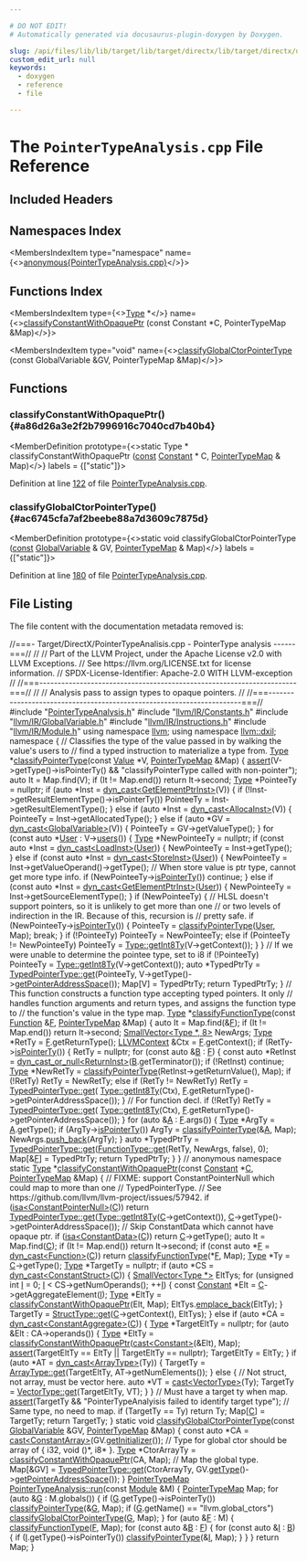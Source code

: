 ```yaml
---

# DO NOT EDIT!
# Automatically generated via docusaurus-plugin-doxygen by Doxygen.

slug: /api/files/lib/lib/target/lib/target/directx/lib/target/directx/directxirpasses/pointertypeanalysis-cpp
custom_edit_url: null
keywords:
  - doxygen
  - reference
  - file

---
```





# The `PointerTypeAnalysis.cpp` File Reference

<DoxygenPage pluginConfig={pluginConfig}>



## Included Headers

<IncludesList>
<IncludesListItem
  filePath="PointerTypeAnalysis.h"
  permalink="/docs/api/files/lib/lib/target/lib/target/directx/lib/target/directx/directxirpasses/pointertypeanalysis-h"
  isLocal="true" />
<IncludesListItem
  filePath="llvm/IR/Constants.h"
  permalink="/docs/api/files/include/include/llvm/include/llvm/ir/constants-h"
  isLocal="true" />
<IncludesListItem
  filePath="llvm/IR/GlobalVariable.h"
  permalink="/docs/api/files/include/include/llvm/include/llvm/ir/globalvariable-h"
  isLocal="true" />
<IncludesListItem
  filePath="llvm/IR/Instructions.h"
  permalink="/docs/api/files/include/include/llvm/include/llvm/ir/instructions-h"
  isLocal="true" />
<IncludesListItem
  filePath="llvm/IR/Module.h"
  permalink="/docs/api/files/include/include/llvm/include/llvm/ir/module-h"
  isLocal="true" />
</IncludesList>

## Namespaces Index

<MembersIndex>

<MembersIndexItem
  type="namespace"
  name={<><a href="/docs/api/namespaces/anonymous-pointertypeanalysis-cpp-">anonymous&#123;PointerTypeAnalysis.cpp&#125;</a></>}>
</MembersIndexItem>

</MembersIndex>

## Functions Index

<MembersIndex>

<MembersIndexItem
  type={<><a href="/docs/api/classes/llvm/type">Type</a> &#42;</>}
  name={<><a href="#a86d26a3e2f2b7996916c7040cd7b40b4">classifyConstantWithOpaquePtr</a> (const Constant &#42;C, PointerTypeMap &amp;Map)</>}>
</MembersIndexItem>

<MembersIndexItem
  type="void"
  name={<><a href="#ac6745cfa7af2beebe88a7d3609c7875d">classifyGlobalCtorPointerType</a> (const GlobalVariable &amp;GV, PointerTypeMap &amp;Map)</>}>
</MembersIndexItem>

</MembersIndex>


<SectionDefinition>

## Functions

### classifyConstantWithOpaquePtr() {#a86d26a3e2f2b7996916c7040cd7b40b4}

<MemberDefinition
  prototype={<>static Type &#42; classifyConstantWithOpaquePtr (<a href="/docs/api/files/lib/lib/target/lib/target/aarch64/aarch64promoteconstant-cpp/#a90f8350fecae261c25be85d38b451bff">const</a> <a href="/docs/api/classes/llvm/constant">Constant</a> &#42; C, <a href="/docs/api/namespaces/llvm/dxil/#a57d4be532c191d9bb111cecdd1a63709">PointerTypeMap</a> &amp; Map)</>}
  labels = {["static"]}>

Definition at line <a href="#l00122">122</a> of file <a href="/docs/api/files/lib/lib/target/lib/target/directx/lib/target/directx/directxirpasses/pointertypeanalysis-cpp">PointerTypeAnalysis.cpp</a>.
</MemberDefinition>

### classifyGlobalCtorPointerType() {#ac6745cfa7af2beebe88a7d3609c7875d}

<MemberDefinition
  prototype={<>static void classifyGlobalCtorPointerType (<a href="/docs/api/files/lib/lib/target/lib/target/aarch64/aarch64promoteconstant-cpp/#a90f8350fecae261c25be85d38b451bff">const</a> <a href="/docs/api/classes/llvm/globalvariable">GlobalVariable</a> &amp; GV, <a href="/docs/api/namespaces/llvm/dxil/#a57d4be532c191d9bb111cecdd1a63709">PointerTypeMap</a> &amp; Map)</>}
  labels = {["static"]}>

Definition at line <a href="#l00180">180</a> of file <a href="/docs/api/files/lib/lib/target/lib/target/directx/lib/target/directx/directxirpasses/pointertypeanalysis-cpp">PointerTypeAnalysis.cpp</a>.
</MemberDefinition>

</SectionDefinition>

## File Listing

The file content with the documentation metadata removed is:

<ProgramListing>

<Link id="l00001" /><CodeLine lineNumber="1"><Highlight kind="comment">//===- Target/DirectX/PointerTypeAnalisis.cpp - PointerType analysis ------===//</Highlight><Highlight kind="normal"></Highlight></CodeLine>
<Link id="l00002" /><CodeLine lineNumber="2"><Highlight kind="normal"></Highlight><Highlight kind="comment">//</Highlight><Highlight kind="normal"></Highlight></CodeLine>
<Link id="l00003" /><CodeLine lineNumber="3"><Highlight kind="normal"></Highlight><Highlight kind="comment">// Part of the LLVM Project, under the Apache License v2.0 with LLVM Exceptions.</Highlight><Highlight kind="normal"></Highlight></CodeLine>
<Link id="l00004" /><CodeLine lineNumber="4"><Highlight kind="normal"></Highlight><Highlight kind="comment">// See https://llvm.org/LICENSE.txt for license information.</Highlight><Highlight kind="normal"></Highlight></CodeLine>
<Link id="l00005" /><CodeLine lineNumber="5"><Highlight kind="normal"></Highlight><Highlight kind="comment">// SPDX-License-Identifier: Apache-2.0 WITH LLVM-exception</Highlight><Highlight kind="normal"></Highlight></CodeLine>
<Link id="l00006" /><CodeLine lineNumber="6"><Highlight kind="normal"></Highlight><Highlight kind="comment">//</Highlight><Highlight kind="normal"></Highlight></CodeLine>
<Link id="l00007" /><CodeLine lineNumber="7"><Highlight kind="normal"></Highlight><Highlight kind="comment">//===----------------------------------------------------------------------===//</Highlight><Highlight kind="normal"></Highlight></CodeLine>
<Link id="l00008" /><CodeLine lineNumber="8"><Highlight kind="normal"></Highlight><Highlight kind="comment">//</Highlight><Highlight kind="normal"></Highlight></CodeLine>
<Link id="l00009" /><CodeLine lineNumber="9"><Highlight kind="normal"></Highlight><Highlight kind="comment">// Analysis pass to assign types to opaque pointers.</Highlight><Highlight kind="normal"></Highlight></CodeLine>
<Link id="l00010" /><CodeLine lineNumber="10"><Highlight kind="normal"></Highlight><Highlight kind="comment">//</Highlight><Highlight kind="normal"></Highlight></CodeLine>
<Link id="l00011" /><CodeLine lineNumber="11"><Highlight kind="normal"></Highlight><Highlight kind="comment">//===----------------------------------------------------------------------===//</Highlight><Highlight kind="normal"></Highlight></CodeLine>
<Link id="l00012" /><CodeLine lineNumber="12"><Highlight kind="normal"></Highlight></CodeLine>
<Link id="l00013" /><CodeLine lineNumber="13"><Highlight kind="normal"></Highlight><Highlight kind="preprocessor">#include &quot;<a href="/docs/api/files/lib/lib/target/lib/target/directx/lib/target/directx/directxirpasses/pointertypeanalysis-h">PointerTypeAnalysis.h</a>&quot;</Highlight><Highlight kind="normal"></Highlight></CodeLine>
<Link id="l00014" /><CodeLine lineNumber="14"><Highlight kind="normal"></Highlight><Highlight kind="preprocessor">#include &quot;<a href="/docs/api/files/include/include/llvm/include/llvm/ir/constants-h">llvm/IR/Constants.h</a>&quot;</Highlight><Highlight kind="normal"></Highlight></CodeLine>
<Link id="l00015" /><CodeLine lineNumber="15"><Highlight kind="normal"></Highlight><Highlight kind="preprocessor">#include &quot;<a href="/docs/api/files/include/include/llvm/include/llvm/ir/globalvariable-h">llvm/IR/GlobalVariable.h</a>&quot;</Highlight><Highlight kind="normal"></Highlight></CodeLine>
<Link id="l00016" /><CodeLine lineNumber="16"><Highlight kind="normal"></Highlight><Highlight kind="preprocessor">#include &quot;<a href="/docs/api/files/include/include/llvm/include/llvm/ir/instructions-h">llvm/IR/Instructions.h</a>&quot;</Highlight><Highlight kind="normal"></Highlight></CodeLine>
<Link id="l00017" /><CodeLine lineNumber="17"><Highlight kind="normal"></Highlight><Highlight kind="preprocessor">#include &quot;<a href="/docs/api/files/include/include/llvm/include/llvm/ir/module-h">llvm/IR/Module.h</a>&quot;</Highlight><Highlight kind="normal"></Highlight></CodeLine>
<Link id="l00018" /><CodeLine lineNumber="18"><Highlight kind="normal"></Highlight></CodeLine>
<Link id="l00019" /><CodeLine lineNumber="19"><Highlight kind="normal"></Highlight><Highlight kind="keyword">using namespace </Highlight><Highlight kind="normal"><a href="/docs/api/namespaces/llvm">llvm</a>;</Highlight></CodeLine>
<Link id="l00020" /><CodeLine lineNumber="20"><Highlight kind="normal"></Highlight><Highlight kind="keyword">using namespace </Highlight><Highlight kind="normal"><a href="/docs/api/namespaces/llvm/dxil">llvm::dxil</a>;</Highlight></CodeLine>
<Link id="l00021" /><CodeLine lineNumber="21"><Highlight kind="normal"></Highlight></CodeLine>
<Link id="l00022" /><CodeLine lineNumber="22" lineLink="/docs/api/namespaces/anonymous-pointertypeanalysis-cpp-"><Highlight kind="normal"></Highlight><Highlight kind="keyword">namespace </Highlight><Highlight kind="normal">&#123;</Highlight></CodeLine>
<Link id="l00023" /><CodeLine lineNumber="23"><Highlight kind="normal"></Highlight></CodeLine>
<Link id="l00024" /><CodeLine lineNumber="24"><Highlight kind="normal"></Highlight><Highlight kind="comment">// Classifies the type of the value passed in by walking the value&#39;s users to</Highlight><Highlight kind="normal"></Highlight></CodeLine>
<Link id="l00025" /><CodeLine lineNumber="25"><Highlight kind="normal"></Highlight><Highlight kind="comment">// find a typed instruction to materialize a type from.</Highlight><Highlight kind="normal"></Highlight></CodeLine>
<Link id="l00026" /><CodeLine lineNumber="26" lineLink="/docs/api/namespaces/anonymous-pointertypeanalysis-cpp-/#aba29b35909e39c48517e7475412c776a"><Highlight kind="normal"><a href="/docs/api/classes/llvm/type">Type</a> &#42;<a href="/docs/api/namespaces/anonymous-pointertypeanalysis-cpp-/#aba29b35909e39c48517e7475412c776a">classifyPointerType</a>(</Highlight><Highlight kind="keyword">const</Highlight><Highlight kind="normal"> <a href="/docs/api/classes/llvm/value">Value</a> &#42;V, <a href="/docs/api/namespaces/llvm/dxil/#a57d4be532c191d9bb111cecdd1a63709">PointerTypeMap</a> &amp;Map) &#123;</Highlight></CodeLine>
<Link id="l00027" /><CodeLine lineNumber="27"><Highlight kind="normal">  <a href="/docs/api/files/lib/lib/target/lib/target/amdgpu/silowercontrolflow-cpp/#a4868c5d81c5ccc98c47aeab6244346a0">assert</a>(V-&gt;getType()-&gt;isPointerTy() &amp;&amp;</Highlight></CodeLine>
<Link id="l00028" /><CodeLine lineNumber="28"><Highlight kind="normal">         </Highlight><Highlight kind="stringliteral">&quot;classifyPointerType called with non-pointer&quot;</Highlight><Highlight kind="normal">);</Highlight></CodeLine>
<Link id="l00029" /><CodeLine lineNumber="29"><Highlight kind="normal">  </Highlight><Highlight kind="keyword">auto</Highlight><Highlight kind="normal"> It = Map.find(V);</Highlight></CodeLine>
<Link id="l00030" /><CodeLine lineNumber="30"><Highlight kind="normal">  </Highlight><Highlight kind="keywordflow">if</Highlight><Highlight kind="normal"> (It != Map.end())</Highlight></CodeLine>
<Link id="l00031" /><CodeLine lineNumber="31"><Highlight kind="normal">    </Highlight><Highlight kind="keywordflow">return</Highlight><Highlight kind="normal"> It-&gt;second;</Highlight></CodeLine>
<Link id="l00032" /><CodeLine lineNumber="32"><Highlight kind="normal"></Highlight></CodeLine>
<Link id="l00033" /><CodeLine lineNumber="33"><Highlight kind="normal">  <a href="/docs/api/classes/llvm/type">Type</a> &#42;PointeeTy = </Highlight><Highlight kind="keyword">nullptr</Highlight><Highlight kind="normal">;</Highlight></CodeLine>
<Link id="l00034" /><CodeLine lineNumber="34"><Highlight kind="normal">  </Highlight><Highlight kind="keywordflow">if</Highlight><Highlight kind="normal"> (</Highlight><Highlight kind="keyword">auto</Highlight><Highlight kind="normal"> &#42;Inst = <a href="/docs/api/namespaces/llvm/#a22eeee01734061ac1b31ccd994c49eef">dyn&#95;cast&lt;GetElementPtrInst&gt;</a>(V)) &#123;</Highlight></CodeLine>
<Link id="l00035" /><CodeLine lineNumber="35"><Highlight kind="normal">    </Highlight><Highlight kind="keywordflow">if</Highlight><Highlight kind="normal"> (!Inst-&gt;getResultElementType()-&gt;isPointerTy())</Highlight></CodeLine>
<Link id="l00036" /><CodeLine lineNumber="36"><Highlight kind="normal">      PointeeTy = Inst-&gt;getResultElementType();</Highlight></CodeLine>
<Link id="l00037" /><CodeLine lineNumber="37"><Highlight kind="normal">  &#125; </Highlight><Highlight kind="keywordflow">else</Highlight><Highlight kind="normal"> </Highlight><Highlight kind="keywordflow">if</Highlight><Highlight kind="normal"> (</Highlight><Highlight kind="keyword">auto</Highlight><Highlight kind="normal"> &#42;Inst = <a href="/docs/api/namespaces/llvm/#a22eeee01734061ac1b31ccd994c49eef">dyn&#95;cast&lt;AllocaInst&gt;</a>(V)) &#123;</Highlight></CodeLine>
<Link id="l00038" /><CodeLine lineNumber="38"><Highlight kind="normal">    PointeeTy = Inst-&gt;getAllocatedType();</Highlight></CodeLine>
<Link id="l00039" /><CodeLine lineNumber="39"><Highlight kind="normal">  &#125; </Highlight><Highlight kind="keywordflow">else</Highlight><Highlight kind="normal"> </Highlight><Highlight kind="keywordflow">if</Highlight><Highlight kind="normal"> (</Highlight><Highlight kind="keyword">auto</Highlight><Highlight kind="normal"> &#42;GV = <a href="/docs/api/namespaces/llvm/#a22eeee01734061ac1b31ccd994c49eef">dyn&#95;cast&lt;GlobalVariable&gt;</a>(V)) &#123;</Highlight></CodeLine>
<Link id="l00040" /><CodeLine lineNumber="40"><Highlight kind="normal">    PointeeTy = GV-&gt;getValueType();</Highlight></CodeLine>
<Link id="l00041" /><CodeLine lineNumber="41"><Highlight kind="normal">  &#125;</Highlight></CodeLine>
<Link id="l00042" /><CodeLine lineNumber="42"><Highlight kind="normal"></Highlight></CodeLine>
<Link id="l00043" /><CodeLine lineNumber="43"><Highlight kind="normal">  </Highlight><Highlight kind="keywordflow">for</Highlight><Highlight kind="normal"> (</Highlight><Highlight kind="keyword">const</Highlight><Highlight kind="normal"> </Highlight><Highlight kind="keyword">auto</Highlight><Highlight kind="normal"> &#42;<a href="/docs/api/classes/llvm/user">User</a> : V-&gt;<a href="/docs/api/classes/llvm/value/#a411cf3e3932f209ce3374cb31adc1da6">users</a>()) &#123;</Highlight></CodeLine>
<Link id="l00044" /><CodeLine lineNumber="44"><Highlight kind="normal">    <a href="/docs/api/classes/llvm/type">Type</a> &#42;NewPointeeTy = </Highlight><Highlight kind="keyword">nullptr</Highlight><Highlight kind="normal">;</Highlight></CodeLine>
<Link id="l00045" /><CodeLine lineNumber="45"><Highlight kind="normal">    </Highlight><Highlight kind="keywordflow">if</Highlight><Highlight kind="normal"> (</Highlight><Highlight kind="keyword">const</Highlight><Highlight kind="normal"> </Highlight><Highlight kind="keyword">auto</Highlight><Highlight kind="normal"> &#42;Inst = <a href="/docs/api/namespaces/llvm/#a22eeee01734061ac1b31ccd994c49eef">dyn&#95;cast&lt;LoadInst&gt;</a>(<a href="/docs/api/classes/llvm/user">User</a>)) &#123;</Highlight></CodeLine>
<Link id="l00046" /><CodeLine lineNumber="46"><Highlight kind="normal">      NewPointeeTy = Inst-&gt;getType();</Highlight></CodeLine>
<Link id="l00047" /><CodeLine lineNumber="47"><Highlight kind="normal">    &#125; </Highlight><Highlight kind="keywordflow">else</Highlight><Highlight kind="normal"> </Highlight><Highlight kind="keywordflow">if</Highlight><Highlight kind="normal"> (</Highlight><Highlight kind="keyword">const</Highlight><Highlight kind="normal"> </Highlight><Highlight kind="keyword">auto</Highlight><Highlight kind="normal"> &#42;Inst = <a href="/docs/api/namespaces/llvm/#a22eeee01734061ac1b31ccd994c49eef">dyn&#95;cast&lt;StoreInst&gt;</a>(<a href="/docs/api/classes/llvm/user">User</a>)) &#123;</Highlight></CodeLine>
<Link id="l00048" /><CodeLine lineNumber="48"><Highlight kind="normal">      NewPointeeTy = Inst-&gt;getValueOperand()-&gt;getType();</Highlight></CodeLine>
<Link id="l00049" /><CodeLine lineNumber="49"><Highlight kind="normal">      </Highlight><Highlight kind="comment">// When store value is ptr type, cannot get more type info.</Highlight><Highlight kind="normal"></Highlight></CodeLine>
<Link id="l00050" /><CodeLine lineNumber="50"><Highlight kind="normal">      </Highlight><Highlight kind="keywordflow">if</Highlight><Highlight kind="normal"> (NewPointeeTy-&gt;<a href="/docs/api/classes/llvm/type/#a3b996fbf8458aafffc86cb98a68d0a47">isPointerTy</a>())</Highlight></CodeLine>
<Link id="l00051" /><CodeLine lineNumber="51"><Highlight kind="normal">        </Highlight><Highlight kind="keywordflow">continue</Highlight><Highlight kind="normal">;</Highlight></CodeLine>
<Link id="l00052" /><CodeLine lineNumber="52"><Highlight kind="normal">    &#125; </Highlight><Highlight kind="keywordflow">else</Highlight><Highlight kind="normal"> </Highlight><Highlight kind="keywordflow">if</Highlight><Highlight kind="normal"> (</Highlight><Highlight kind="keyword">const</Highlight><Highlight kind="normal"> </Highlight><Highlight kind="keyword">auto</Highlight><Highlight kind="normal"> &#42;Inst = <a href="/docs/api/namespaces/llvm/#a22eeee01734061ac1b31ccd994c49eef">dyn&#95;cast&lt;GetElementPtrInst&gt;</a>(<a href="/docs/api/classes/llvm/user">User</a>)) &#123;</Highlight></CodeLine>
<Link id="l00053" /><CodeLine lineNumber="53"><Highlight kind="normal">      NewPointeeTy = Inst-&gt;getSourceElementType();</Highlight></CodeLine>
<Link id="l00054" /><CodeLine lineNumber="54"><Highlight kind="normal">    &#125;</Highlight></CodeLine>
<Link id="l00055" /><CodeLine lineNumber="55"><Highlight kind="normal">    </Highlight><Highlight kind="keywordflow">if</Highlight><Highlight kind="normal"> (NewPointeeTy) &#123;</Highlight></CodeLine>
<Link id="l00056" /><CodeLine lineNumber="56"><Highlight kind="normal">      </Highlight><Highlight kind="comment">// HLSL doesn&#39;t support pointers, so it is unlikely to get more than one</Highlight><Highlight kind="normal"></Highlight></CodeLine>
<Link id="l00057" /><CodeLine lineNumber="57"><Highlight kind="normal">      </Highlight><Highlight kind="comment">// or two levels of indirection in the IR. Because of this, recursion is</Highlight><Highlight kind="normal"></Highlight></CodeLine>
<Link id="l00058" /><CodeLine lineNumber="58"><Highlight kind="normal">      </Highlight><Highlight kind="comment">// pretty safe.</Highlight><Highlight kind="normal"></Highlight></CodeLine>
<Link id="l00059" /><CodeLine lineNumber="59"><Highlight kind="normal">      </Highlight><Highlight kind="keywordflow">if</Highlight><Highlight kind="normal"> (NewPointeeTy-&gt;<a href="/docs/api/classes/llvm/type/#a3b996fbf8458aafffc86cb98a68d0a47">isPointerTy</a>()) &#123;</Highlight></CodeLine>
<Link id="l00060" /><CodeLine lineNumber="60"><Highlight kind="normal">        PointeeTy = <a href="/docs/api/namespaces/anonymous-pointertypeanalysis-cpp-/#aba29b35909e39c48517e7475412c776a">classifyPointerType</a>(<a href="/docs/api/classes/llvm/user">User</a>, Map);</Highlight></CodeLine>
<Link id="l00061" /><CodeLine lineNumber="61"><Highlight kind="normal">        </Highlight><Highlight kind="keywordflow">break</Highlight><Highlight kind="normal">;</Highlight></CodeLine>
<Link id="l00062" /><CodeLine lineNumber="62"><Highlight kind="normal">      &#125;</Highlight></CodeLine>
<Link id="l00063" /><CodeLine lineNumber="63"><Highlight kind="normal">      </Highlight><Highlight kind="keywordflow">if</Highlight><Highlight kind="normal"> (!PointeeTy)</Highlight></CodeLine>
<Link id="l00064" /><CodeLine lineNumber="64"><Highlight kind="normal">        PointeeTy = NewPointeeTy;</Highlight></CodeLine>
<Link id="l00065" /><CodeLine lineNumber="65"><Highlight kind="normal">      </Highlight><Highlight kind="keywordflow">else</Highlight><Highlight kind="normal"> </Highlight><Highlight kind="keywordflow">if</Highlight><Highlight kind="normal"> (PointeeTy != NewPointeeTy)</Highlight></CodeLine>
<Link id="l00066" /><CodeLine lineNumber="66"><Highlight kind="normal">        PointeeTy = <a href="/docs/api/classes/llvm/type/#a7ba5de75f50bb4a4ba920698edf39b28">Type::getInt8Ty</a>(V-&gt;getContext());</Highlight></CodeLine>
<Link id="l00067" /><CodeLine lineNumber="67"><Highlight kind="normal">    &#125;</Highlight></CodeLine>
<Link id="l00068" /><CodeLine lineNumber="68"><Highlight kind="normal">  &#125;</Highlight></CodeLine>
<Link id="l00069" /><CodeLine lineNumber="69"><Highlight kind="normal">  </Highlight><Highlight kind="comment">// If we were unable to determine the pointee type, set to i8</Highlight><Highlight kind="normal"></Highlight></CodeLine>
<Link id="l00070" /><CodeLine lineNumber="70"><Highlight kind="normal">  </Highlight><Highlight kind="keywordflow">if</Highlight><Highlight kind="normal"> (!PointeeTy)</Highlight></CodeLine>
<Link id="l00071" /><CodeLine lineNumber="71"><Highlight kind="normal">    PointeeTy = <a href="/docs/api/classes/llvm/type/#a7ba5de75f50bb4a4ba920698edf39b28">Type::getInt8Ty</a>(V-&gt;getContext());</Highlight></CodeLine>
<Link id="l00072" /><CodeLine lineNumber="72"><Highlight kind="normal">  </Highlight><Highlight kind="keyword">auto</Highlight><Highlight kind="normal"> &#42;TypedPtrTy =</Highlight></CodeLine>
<Link id="l00073" /><CodeLine lineNumber="73"><Highlight kind="normal">      <a href="/docs/api/classes/llvm/typedpointertype/#ad0b317acb44e242226165a34d550702d">TypedPointerType::get</a>(PointeeTy, V-&gt;getType()-&gt;<a href="/docs/api/classes/llvm/type/#a5ab2d0b0f0b8ceec3b907184e7567197">getPointerAddressSpace</a>());</Highlight></CodeLine>
<Link id="l00074" /><CodeLine lineNumber="74"><Highlight kind="normal"></Highlight></CodeLine>
<Link id="l00075" /><CodeLine lineNumber="75"><Highlight kind="normal">  Map&#91;V&#93; = TypedPtrTy;</Highlight></CodeLine>
<Link id="l00076" /><CodeLine lineNumber="76"><Highlight kind="normal">  </Highlight><Highlight kind="keywordflow">return</Highlight><Highlight kind="normal"> TypedPtrTy;</Highlight></CodeLine>
<Link id="l00077" /><CodeLine lineNumber="77"><Highlight kind="normal">&#125;</Highlight></CodeLine>
<Link id="l00078" /><CodeLine lineNumber="78"><Highlight kind="normal"></Highlight></CodeLine>
<Link id="l00079" /><CodeLine lineNumber="79"><Highlight kind="normal"></Highlight><Highlight kind="comment">// This function constructs a function type accepting typed pointers. It only</Highlight><Highlight kind="normal"></Highlight></CodeLine>
<Link id="l00080" /><CodeLine lineNumber="80"><Highlight kind="normal"></Highlight><Highlight kind="comment">// handles function arguments and return types, and assigns the function type to</Highlight><Highlight kind="normal"></Highlight></CodeLine>
<Link id="l00081" /><CodeLine lineNumber="81"><Highlight kind="normal"></Highlight><Highlight kind="comment">// the function&#39;s value in the type map.</Highlight><Highlight kind="normal"></Highlight></CodeLine>
<Link id="l00082" /><CodeLine lineNumber="82" lineLink="/docs/api/namespaces/anonymous-pointertypeanalysis-cpp-/#ac10c52fc6c6c8328779f3175fce68067"><Highlight kind="normal"><a href="/docs/api/classes/llvm/type">Type</a> &#42;<a href="/docs/api/namespaces/anonymous-pointertypeanalysis-cpp-/#ac10c52fc6c6c8328779f3175fce68067">classifyFunctionType</a>(</Highlight><Highlight kind="keyword">const</Highlight><Highlight kind="normal"> <a href="/docs/api/classes/llvm/function">Function</a> &amp;<a href="/docs/api/files/lib/lib/support/md5-cpp/#a96d73bbd7af15cb1fc38c3f4a3bd82e9">F</a>, <a href="/docs/api/namespaces/llvm/dxil/#a57d4be532c191d9bb111cecdd1a63709">PointerTypeMap</a> &amp;Map) &#123;</Highlight></CodeLine>
<Link id="l00083" /><CodeLine lineNumber="83"><Highlight kind="normal">  </Highlight><Highlight kind="keyword">auto</Highlight><Highlight kind="normal"> It = Map.find(&amp;<a href="/docs/api/files/lib/lib/support/md5-cpp/#a96d73bbd7af15cb1fc38c3f4a3bd82e9">F</a>);</Highlight></CodeLine>
<Link id="l00084" /><CodeLine lineNumber="84"><Highlight kind="normal">  </Highlight><Highlight kind="keywordflow">if</Highlight><Highlight kind="normal"> (It != Map.end())</Highlight></CodeLine>
<Link id="l00085" /><CodeLine lineNumber="85"><Highlight kind="normal">    </Highlight><Highlight kind="keywordflow">return</Highlight><Highlight kind="normal"> It-&gt;second;</Highlight></CodeLine>
<Link id="l00086" /><CodeLine lineNumber="86"><Highlight kind="normal"></Highlight></CodeLine>
<Link id="l00087" /><CodeLine lineNumber="87"><Highlight kind="normal">  <a href="/docs/api/classes/llvm/smallvector">SmallVector&lt;Type &#42;, 8&gt;</a> NewArgs;</Highlight></CodeLine>
<Link id="l00088" /><CodeLine lineNumber="88"><Highlight kind="normal">  <a href="/docs/api/classes/llvm/type">Type</a> &#42;RetTy = <a href="/docs/api/files/lib/lib/support/md5-cpp/#a96d73bbd7af15cb1fc38c3f4a3bd82e9">F</a>.getReturnType();</Highlight></CodeLine>
<Link id="l00089" /><CodeLine lineNumber="89"><Highlight kind="normal">  <a href="/docs/api/classes/llvm/llvmcontext">LLVMContext</a> &amp;Ctx = <a href="/docs/api/files/lib/lib/support/md5-cpp/#a96d73bbd7af15cb1fc38c3f4a3bd82e9">F</a>.getContext();</Highlight></CodeLine>
<Link id="l00090" /><CodeLine lineNumber="90"><Highlight kind="normal">  </Highlight><Highlight kind="keywordflow">if</Highlight><Highlight kind="normal"> (RetTy-&gt;<a href="/docs/api/classes/llvm/type/#a3b996fbf8458aafffc86cb98a68d0a47">isPointerTy</a>()) &#123;</Highlight></CodeLine>
<Link id="l00091" /><CodeLine lineNumber="91"><Highlight kind="normal">    RetTy = </Highlight><Highlight kind="keyword">nullptr</Highlight><Highlight kind="normal">;</Highlight></CodeLine>
<Link id="l00092" /><CodeLine lineNumber="92"><Highlight kind="normal">    </Highlight><Highlight kind="keywordflow">for</Highlight><Highlight kind="normal"> (</Highlight><Highlight kind="keyword">const</Highlight><Highlight kind="normal"> </Highlight><Highlight kind="keyword">auto</Highlight><Highlight kind="normal"> &amp;<a href="/docs/api/files/lib/lib/ir/builtingcs-cpp/#ae76959fe811ba090de4cba69ac00f1da">B</a> : <a href="/docs/api/files/lib/lib/support/md5-cpp/#a96d73bbd7af15cb1fc38c3f4a3bd82e9">F</a>) &#123;</Highlight></CodeLine>
<Link id="l00093" /><CodeLine lineNumber="93"><Highlight kind="normal">      </Highlight><Highlight kind="keyword">const</Highlight><Highlight kind="normal"> </Highlight><Highlight kind="keyword">auto</Highlight><Highlight kind="normal"> &#42;RetInst = <a href="/docs/api/namespaces/llvm/#a5f6182886dc2f96c204299e92c1565d5">dyn&#95;cast&#95;or&#95;null&lt;ReturnInst&gt;</a>(<a href="/docs/api/files/lib/lib/ir/builtingcs-cpp/#ae76959fe811ba090de4cba69ac00f1da">B</a>.getTerminator());</Highlight></CodeLine>
<Link id="l00094" /><CodeLine lineNumber="94"><Highlight kind="normal">      </Highlight><Highlight kind="keywordflow">if</Highlight><Highlight kind="normal"> (!RetInst)</Highlight></CodeLine>
<Link id="l00095" /><CodeLine lineNumber="95"><Highlight kind="normal">        </Highlight><Highlight kind="keywordflow">continue</Highlight><Highlight kind="normal">;</Highlight></CodeLine>
<Link id="l00096" /><CodeLine lineNumber="96"><Highlight kind="normal"></Highlight></CodeLine>
<Link id="l00097" /><CodeLine lineNumber="97"><Highlight kind="normal">      <a href="/docs/api/classes/llvm/type">Type</a> &#42;NewRetTy = <a href="/docs/api/namespaces/anonymous-pointertypeanalysis-cpp-/#aba29b35909e39c48517e7475412c776a">classifyPointerType</a>(RetInst-&gt;getReturnValue(), Map);</Highlight></CodeLine>
<Link id="l00098" /><CodeLine lineNumber="98"><Highlight kind="normal">      </Highlight><Highlight kind="keywordflow">if</Highlight><Highlight kind="normal"> (!RetTy)</Highlight></CodeLine>
<Link id="l00099" /><CodeLine lineNumber="99"><Highlight kind="normal">        RetTy = NewRetTy;</Highlight></CodeLine>
<Link id="l00100" /><CodeLine lineNumber="100"><Highlight kind="normal">      </Highlight><Highlight kind="keywordflow">else</Highlight><Highlight kind="normal"> </Highlight><Highlight kind="keywordflow">if</Highlight><Highlight kind="normal"> (RetTy != NewRetTy)</Highlight></CodeLine>
<Link id="l00101" /><CodeLine lineNumber="101"><Highlight kind="normal">        RetTy = <a href="/docs/api/classes/llvm/typedpointertype/#ad0b317acb44e242226165a34d550702d">TypedPointerType::get</a>(</Highlight></CodeLine>
<Link id="l00102" /><CodeLine lineNumber="102"><Highlight kind="normal">            <a href="/docs/api/classes/llvm/type/#a7ba5de75f50bb4a4ba920698edf39b28">Type::getInt8Ty</a>(Ctx), <a href="/docs/api/files/lib/lib/support/md5-cpp/#a96d73bbd7af15cb1fc38c3f4a3bd82e9">F</a>.getReturnType()-&gt;getPointerAddressSpace());</Highlight></CodeLine>
<Link id="l00103" /><CodeLine lineNumber="103"><Highlight kind="normal">    &#125;</Highlight></CodeLine>
<Link id="l00104" /><CodeLine lineNumber="104"><Highlight kind="normal">    </Highlight><Highlight kind="comment">// For function decl.</Highlight><Highlight kind="normal"></Highlight></CodeLine>
<Link id="l00105" /><CodeLine lineNumber="105"><Highlight kind="normal">    </Highlight><Highlight kind="keywordflow">if</Highlight><Highlight kind="normal"> (!RetTy)</Highlight></CodeLine>
<Link id="l00106" /><CodeLine lineNumber="106"><Highlight kind="normal">      RetTy = <a href="/docs/api/classes/llvm/typedpointertype/#ad0b317acb44e242226165a34d550702d">TypedPointerType::get</a>(</Highlight></CodeLine>
<Link id="l00107" /><CodeLine lineNumber="107"><Highlight kind="normal">          <a href="/docs/api/classes/llvm/type/#a7ba5de75f50bb4a4ba920698edf39b28">Type::getInt8Ty</a>(Ctx), <a href="/docs/api/files/lib/lib/support/md5-cpp/#a96d73bbd7af15cb1fc38c3f4a3bd82e9">F</a>.getReturnType()-&gt;getPointerAddressSpace());</Highlight></CodeLine>
<Link id="l00108" /><CodeLine lineNumber="108"><Highlight kind="normal">  &#125;</Highlight></CodeLine>
<Link id="l00109" /><CodeLine lineNumber="109"><Highlight kind="normal">  </Highlight><Highlight kind="keywordflow">for</Highlight><Highlight kind="normal"> (</Highlight><Highlight kind="keyword">auto</Highlight><Highlight kind="normal"> &amp;<a href="/docs/api/files/lib/lib/ir/builtingcs-cpp/#a2e38c85003a042421cde1647632d0b72">A</a> : <a href="/docs/api/files/lib/lib/support/md5-cpp/#a96d73bbd7af15cb1fc38c3f4a3bd82e9">F</a>.args()) &#123;</Highlight></CodeLine>
<Link id="l00110" /><CodeLine lineNumber="110"><Highlight kind="normal">    <a href="/docs/api/classes/llvm/type">Type</a> &#42;ArgTy = <a href="/docs/api/files/lib/lib/ir/builtingcs-cpp/#a2e38c85003a042421cde1647632d0b72">A</a>.getType();</Highlight></CodeLine>
<Link id="l00111" /><CodeLine lineNumber="111"><Highlight kind="normal">    </Highlight><Highlight kind="keywordflow">if</Highlight><Highlight kind="normal"> (ArgTy-&gt;<a href="/docs/api/classes/llvm/type/#a3b996fbf8458aafffc86cb98a68d0a47">isPointerTy</a>())</Highlight></CodeLine>
<Link id="l00112" /><CodeLine lineNumber="112"><Highlight kind="normal">      ArgTy = <a href="/docs/api/namespaces/anonymous-pointertypeanalysis-cpp-/#aba29b35909e39c48517e7475412c776a">classifyPointerType</a>(&amp;<a href="/docs/api/files/lib/lib/ir/builtingcs-cpp/#a2e38c85003a042421cde1647632d0b72">A</a>, Map);</Highlight></CodeLine>
<Link id="l00113" /><CodeLine lineNumber="113"><Highlight kind="normal">    NewArgs.<a href="/docs/api/classes/llvm/smallvectortemplatebase/#af42bfbc067df27c19ee2fc859df58799">push&#95;back</a>(ArgTy);</Highlight></CodeLine>
<Link id="l00114" /><CodeLine lineNumber="114"><Highlight kind="normal">  &#125;</Highlight></CodeLine>
<Link id="l00115" /><CodeLine lineNumber="115"><Highlight kind="normal">  </Highlight><Highlight kind="keyword">auto</Highlight><Highlight kind="normal"> &#42;TypedPtrTy =</Highlight></CodeLine>
<Link id="l00116" /><CodeLine lineNumber="116"><Highlight kind="normal">      <a href="/docs/api/classes/llvm/typedpointertype/#ad0b317acb44e242226165a34d550702d">TypedPointerType::get</a>(<a href="/docs/api/classes/llvm/functiontype/#af8be7844c269f201ebcee1e15048c378">FunctionType::get</a>(RetTy, NewArgs, </Highlight><Highlight kind="keyword">false</Highlight><Highlight kind="normal">), 0);</Highlight></CodeLine>
<Link id="l00117" /><CodeLine lineNumber="117"><Highlight kind="normal">  Map&#91;&amp;<a href="/docs/api/files/lib/lib/support/md5-cpp/#a96d73bbd7af15cb1fc38c3f4a3bd82e9">F</a>&#93; = TypedPtrTy;</Highlight></CodeLine>
<Link id="l00118" /><CodeLine lineNumber="118"><Highlight kind="normal">  </Highlight><Highlight kind="keywordflow">return</Highlight><Highlight kind="normal"> TypedPtrTy;</Highlight></CodeLine>
<Link id="l00119" /><CodeLine lineNumber="119"><Highlight kind="normal">&#125;</Highlight></CodeLine>
<Link id="l00120" /><CodeLine lineNumber="120"><Highlight kind="normal">&#125; </Highlight><Highlight kind="comment">// anonymous namespace</Highlight><Highlight kind="normal"></Highlight></CodeLine>
<Link id="l00121" /><CodeLine lineNumber="121"><Highlight kind="normal"></Highlight></CodeLine>
<Link id="l00122" /><CodeLine lineNumber="122" lineLink="#a86d26a3e2f2b7996916c7040cd7b40b4"><Highlight kind="normal"></Highlight><Highlight kind="keyword">static</Highlight><Highlight kind="normal"> <a href="/docs/api/classes/llvm/type">Type</a> &#42;<a href="#a86d26a3e2f2b7996916c7040cd7b40b4">classifyConstantWithOpaquePtr</a>(</Highlight><Highlight kind="keyword">const</Highlight><Highlight kind="normal"> <a href="/docs/api/classes/llvm/constant">Constant</a> &#42;<a href="/docs/api/namespaces/llvm/callingconv/#ac6aa1387c4375260e2468eb5a77fdb4cafd841a49aec1539bc88abc8ff9e170fb">C</a>,</Highlight></CodeLine>
<Link id="l00123" /><CodeLine lineNumber="123"><Highlight kind="normal">                                           <a href="/docs/api/namespaces/llvm/dxil/#a57d4be532c191d9bb111cecdd1a63709">PointerTypeMap</a> &amp;Map) &#123;</Highlight></CodeLine>
<Link id="l00124" /><CodeLine lineNumber="124"><Highlight kind="normal">  </Highlight><Highlight kind="comment">// FIXME: support ConstantPointerNull which could map to more than one</Highlight><Highlight kind="normal"></Highlight></CodeLine>
<Link id="l00125" /><CodeLine lineNumber="125"><Highlight kind="normal">  </Highlight><Highlight kind="comment">// TypedPointerType.</Highlight><Highlight kind="normal"></Highlight></CodeLine>
<Link id="l00126" /><CodeLine lineNumber="126"><Highlight kind="normal">  </Highlight><Highlight kind="comment">// See https://github.com/llvm/llvm-project/issues/57942.</Highlight><Highlight kind="normal"></Highlight></CodeLine>
<Link id="l00127" /><CodeLine lineNumber="127"><Highlight kind="normal">  </Highlight><Highlight kind="keywordflow">if</Highlight><Highlight kind="normal"> (<a href="/docs/api/namespaces/llvm/#a92ca992e52dddc420f4b069cae06dfbe">isa&lt;ConstantPointerNull&gt;</a>(<a href="/docs/api/namespaces/llvm/callingconv/#ac6aa1387c4375260e2468eb5a77fdb4cafd841a49aec1539bc88abc8ff9e170fb">C</a>))</Highlight></CodeLine>
<Link id="l00128" /><CodeLine lineNumber="128"><Highlight kind="normal">    </Highlight><Highlight kind="keywordflow">return</Highlight><Highlight kind="normal"> <a href="/docs/api/classes/llvm/typedpointertype/#ad0b317acb44e242226165a34d550702d">TypedPointerType::get</a>(<a href="/docs/api/classes/llvm/type/#a7ba5de75f50bb4a4ba920698edf39b28">Type::getInt8Ty</a>(<a href="/docs/api/namespaces/llvm/callingconv/#ac6aa1387c4375260e2468eb5a77fdb4cafd841a49aec1539bc88abc8ff9e170fb">C</a>-&gt;getContext()),</Highlight></CodeLine>
<Link id="l00129" /><CodeLine lineNumber="129"><Highlight kind="normal">                                 <a href="/docs/api/namespaces/llvm/callingconv/#ac6aa1387c4375260e2468eb5a77fdb4cafd841a49aec1539bc88abc8ff9e170fb">C</a>-&gt;getType()-&gt;getPointerAddressSpace());</Highlight></CodeLine>
<Link id="l00130" /><CodeLine lineNumber="130"><Highlight kind="normal"></Highlight></CodeLine>
<Link id="l00131" /><CodeLine lineNumber="131"><Highlight kind="normal">  </Highlight><Highlight kind="comment">// Skip ConstantData which cannot have opaque ptr.</Highlight><Highlight kind="normal"></Highlight></CodeLine>
<Link id="l00132" /><CodeLine lineNumber="132"><Highlight kind="normal">  </Highlight><Highlight kind="keywordflow">if</Highlight><Highlight kind="normal"> (<a href="/docs/api/namespaces/llvm/#a92ca992e52dddc420f4b069cae06dfbe">isa&lt;ConstantData&gt;</a>(<a href="/docs/api/namespaces/llvm/callingconv/#ac6aa1387c4375260e2468eb5a77fdb4cafd841a49aec1539bc88abc8ff9e170fb">C</a>))</Highlight></CodeLine>
<Link id="l00133" /><CodeLine lineNumber="133"><Highlight kind="normal">    </Highlight><Highlight kind="keywordflow">return</Highlight><Highlight kind="normal"> <a href="/docs/api/namespaces/llvm/callingconv/#ac6aa1387c4375260e2468eb5a77fdb4cafd841a49aec1539bc88abc8ff9e170fb">C</a>-&gt;getType();</Highlight></CodeLine>
<Link id="l00134" /><CodeLine lineNumber="134"><Highlight kind="normal"></Highlight></CodeLine>
<Link id="l00135" /><CodeLine lineNumber="135"><Highlight kind="normal">  </Highlight><Highlight kind="keyword">auto</Highlight><Highlight kind="normal"> It = Map.find(<a href="/docs/api/namespaces/llvm/callingconv/#ac6aa1387c4375260e2468eb5a77fdb4cafd841a49aec1539bc88abc8ff9e170fb">C</a>);</Highlight></CodeLine>
<Link id="l00136" /><CodeLine lineNumber="136"><Highlight kind="normal">  </Highlight><Highlight kind="keywordflow">if</Highlight><Highlight kind="normal"> (It != Map.end())</Highlight></CodeLine>
<Link id="l00137" /><CodeLine lineNumber="137"><Highlight kind="normal">    </Highlight><Highlight kind="keywordflow">return</Highlight><Highlight kind="normal"> It-&gt;second;</Highlight></CodeLine>
<Link id="l00138" /><CodeLine lineNumber="138"><Highlight kind="normal"></Highlight></CodeLine>
<Link id="l00139" /><CodeLine lineNumber="139"><Highlight kind="normal">  </Highlight><Highlight kind="keywordflow">if</Highlight><Highlight kind="normal"> (</Highlight><Highlight kind="keyword">const</Highlight><Highlight kind="normal"> </Highlight><Highlight kind="keyword">auto</Highlight><Highlight kind="normal"> &#42;<a href="/docs/api/files/lib/lib/support/md5-cpp/#a96d73bbd7af15cb1fc38c3f4a3bd82e9">F</a> = <a href="/docs/api/namespaces/llvm/#a22eeee01734061ac1b31ccd994c49eef">dyn&#95;cast&lt;Function&gt;</a>(<a href="/docs/api/namespaces/llvm/callingconv/#ac6aa1387c4375260e2468eb5a77fdb4cafd841a49aec1539bc88abc8ff9e170fb">C</a>))</Highlight></CodeLine>
<Link id="l00140" /><CodeLine lineNumber="140"><Highlight kind="normal">    </Highlight><Highlight kind="keywordflow">return</Highlight><Highlight kind="normal"> <a href="/docs/api/namespaces/anonymous-pointertypeanalysis-cpp-/#ac10c52fc6c6c8328779f3175fce68067">classifyFunctionType</a>(&#42;<a href="/docs/api/files/lib/lib/support/md5-cpp/#a96d73bbd7af15cb1fc38c3f4a3bd82e9">F</a>, Map);</Highlight></CodeLine>
<Link id="l00141" /><CodeLine lineNumber="141"><Highlight kind="normal"></Highlight></CodeLine>
<Link id="l00142" /><CodeLine lineNumber="142"><Highlight kind="normal">  <a href="/docs/api/classes/llvm/type">Type</a> &#42;Ty = <a href="/docs/api/namespaces/llvm/callingconv/#ac6aa1387c4375260e2468eb5a77fdb4cafd841a49aec1539bc88abc8ff9e170fb">C</a>-&gt;getType();</Highlight></CodeLine>
<Link id="l00143" /><CodeLine lineNumber="143"><Highlight kind="normal">  <a href="/docs/api/classes/llvm/type">Type</a> &#42;TargetTy = </Highlight><Highlight kind="keyword">nullptr</Highlight><Highlight kind="normal">;</Highlight></CodeLine>
<Link id="l00144" /><CodeLine lineNumber="144"><Highlight kind="normal">  </Highlight><Highlight kind="keywordflow">if</Highlight><Highlight kind="normal"> (</Highlight><Highlight kind="keyword">auto</Highlight><Highlight kind="normal"> &#42;CS = <a href="/docs/api/namespaces/llvm/#a22eeee01734061ac1b31ccd994c49eef">dyn&#95;cast&lt;ConstantStruct&gt;</a>(<a href="/docs/api/namespaces/llvm/callingconv/#ac6aa1387c4375260e2468eb5a77fdb4cafd841a49aec1539bc88abc8ff9e170fb">C</a>)) &#123;</Highlight></CodeLine>
<Link id="l00145" /><CodeLine lineNumber="145"><Highlight kind="normal">    <a href="/docs/api/classes/llvm/smallvector">SmallVector&lt;Type &#42;&gt;</a> EltTys;</Highlight></CodeLine>
<Link id="l00146" /><CodeLine lineNumber="146"><Highlight kind="normal">    </Highlight><Highlight kind="keywordflow">for</Highlight><Highlight kind="normal"> (</Highlight><Highlight kind="keywordtype">unsigned</Highlight><Highlight kind="normal"> </Highlight><Highlight kind="keywordtype">int</Highlight><Highlight kind="normal"> <a href="/docs/api/files/lib/lib/support/md5-cpp/#ac0eafdc9ee161b71e7af98af736952fd">I</a> = 0; <a href="/docs/api/files/lib/lib/support/md5-cpp/#ac0eafdc9ee161b71e7af98af736952fd">I</a> &lt; CS-&gt;getNumOperands(); ++<a href="/docs/api/files/lib/lib/support/md5-cpp/#ac0eafdc9ee161b71e7af98af736952fd">I</a>) &#123;</Highlight></CodeLine>
<Link id="l00147" /><CodeLine lineNumber="147"><Highlight kind="normal">      </Highlight><Highlight kind="keyword">const</Highlight><Highlight kind="normal"> <a href="/docs/api/classes/llvm/constant">Constant</a> &#42;Elt = <a href="/docs/api/namespaces/llvm/callingconv/#ac6aa1387c4375260e2468eb5a77fdb4cafd841a49aec1539bc88abc8ff9e170fb">C</a>-&gt;getAggregateElement(<a href="/docs/api/files/lib/lib/support/md5-cpp/#ac0eafdc9ee161b71e7af98af736952fd">I</a>);</Highlight></CodeLine>
<Link id="l00148" /><CodeLine lineNumber="148"><Highlight kind="normal">      <a href="/docs/api/classes/llvm/type">Type</a> &#42;EltTy = <a href="#a86d26a3e2f2b7996916c7040cd7b40b4">classifyConstantWithOpaquePtr</a>(Elt, Map);</Highlight></CodeLine>
<Link id="l00149" /><CodeLine lineNumber="149"><Highlight kind="normal">      EltTys.<a href="/docs/api/classes/llvm/smallvectorimpl/#a396fcfee6914c76974b73c3d203da6a5">emplace&#95;back</a>(EltTy);</Highlight></CodeLine>
<Link id="l00150" /><CodeLine lineNumber="150"><Highlight kind="normal">    &#125;</Highlight></CodeLine>
<Link id="l00151" /><CodeLine lineNumber="151"><Highlight kind="normal">    TargetTy = <a href="/docs/api/classes/llvm/structtype/#a18fc4545474c6ebb6f7c547f64f4fb31">StructType::get</a>(<a href="/docs/api/namespaces/llvm/callingconv/#ac6aa1387c4375260e2468eb5a77fdb4cafd841a49aec1539bc88abc8ff9e170fb">C</a>-&gt;getContext(), EltTys);</Highlight></CodeLine>
<Link id="l00152" /><CodeLine lineNumber="152"><Highlight kind="normal">  &#125; </Highlight><Highlight kind="keywordflow">else</Highlight><Highlight kind="normal"> </Highlight><Highlight kind="keywordflow">if</Highlight><Highlight kind="normal"> (</Highlight><Highlight kind="keyword">auto</Highlight><Highlight kind="normal"> &#42;CA = <a href="/docs/api/namespaces/llvm/#a22eeee01734061ac1b31ccd994c49eef">dyn&#95;cast&lt;ConstantAggregate&gt;</a>(<a href="/docs/api/namespaces/llvm/callingconv/#ac6aa1387c4375260e2468eb5a77fdb4cafd841a49aec1539bc88abc8ff9e170fb">C</a>)) &#123;</Highlight></CodeLine>
<Link id="l00153" /><CodeLine lineNumber="153"><Highlight kind="normal"></Highlight></CodeLine>
<Link id="l00154" /><CodeLine lineNumber="154"><Highlight kind="normal">    <a href="/docs/api/classes/llvm/type">Type</a> &#42;TargetEltTy = </Highlight><Highlight kind="keyword">nullptr</Highlight><Highlight kind="normal">;</Highlight></CodeLine>
<Link id="l00155" /><CodeLine lineNumber="155"><Highlight kind="normal">    </Highlight><Highlight kind="keywordflow">for</Highlight><Highlight kind="normal"> (</Highlight><Highlight kind="keyword">auto</Highlight><Highlight kind="normal"> &amp;Elt : CA-&gt;operands()) &#123;</Highlight></CodeLine>
<Link id="l00156" /><CodeLine lineNumber="156"><Highlight kind="normal">      <a href="/docs/api/classes/llvm/type">Type</a> &#42;EltTy = <a href="#a86d26a3e2f2b7996916c7040cd7b40b4">classifyConstantWithOpaquePtr</a>(<a href="/docs/api/namespaces/llvm/#ac4fc845f5ed92de63cd4474f128f5fc5">cast&lt;Constant&gt;</a>(&amp;Elt), Map);</Highlight></CodeLine>
<Link id="l00157" /><CodeLine lineNumber="157"><Highlight kind="normal">      <a href="/docs/api/files/lib/lib/target/lib/target/amdgpu/silowercontrolflow-cpp/#a4868c5d81c5ccc98c47aeab6244346a0">assert</a>(TargetEltTy == EltTy || TargetEltTy == </Highlight><Highlight kind="keyword">nullptr</Highlight><Highlight kind="normal">);</Highlight></CodeLine>
<Link id="l00158" /><CodeLine lineNumber="158"><Highlight kind="normal">      TargetEltTy = EltTy;</Highlight></CodeLine>
<Link id="l00159" /><CodeLine lineNumber="159"><Highlight kind="normal">    &#125;</Highlight></CodeLine>
<Link id="l00160" /><CodeLine lineNumber="160"><Highlight kind="normal"></Highlight></CodeLine>
<Link id="l00161" /><CodeLine lineNumber="161"><Highlight kind="normal">    </Highlight><Highlight kind="keywordflow">if</Highlight><Highlight kind="normal"> (</Highlight><Highlight kind="keyword">auto</Highlight><Highlight kind="normal"> &#42;AT = <a href="/docs/api/namespaces/llvm/#a22eeee01734061ac1b31ccd994c49eef">dyn&#95;cast&lt;ArrayType&gt;</a>(Ty)) &#123;</Highlight></CodeLine>
<Link id="l00162" /><CodeLine lineNumber="162"><Highlight kind="normal">      TargetTy = <a href="/docs/api/classes/llvm/arraytype/#a309fed0882f9d27038ff2df2afed7a00">ArrayType::get</a>(TargetEltTy, AT-&gt;getNumElements());</Highlight></CodeLine>
<Link id="l00163" /><CodeLine lineNumber="163"><Highlight kind="normal">    &#125; </Highlight><Highlight kind="keywordflow">else</Highlight><Highlight kind="normal"> &#123;</Highlight></CodeLine>
<Link id="l00164" /><CodeLine lineNumber="164"><Highlight kind="normal">      </Highlight><Highlight kind="comment">// Not struct, not array, must be vector here.</Highlight><Highlight kind="normal"></Highlight></CodeLine>
<Link id="l00165" /><CodeLine lineNumber="165"><Highlight kind="normal">      </Highlight><Highlight kind="keyword">auto</Highlight><Highlight kind="normal"> &#42;VT = <a href="/docs/api/namespaces/llvm/#ac4fc845f5ed92de63cd4474f128f5fc5">cast&lt;VectorType&gt;</a>(Ty);</Highlight></CodeLine>
<Link id="l00166" /><CodeLine lineNumber="166"><Highlight kind="normal">      TargetTy = <a href="/docs/api/classes/llvm/vectortype/#a861be1e2092622462053c6d31dddbfd5">VectorType::get</a>(TargetEltTy, VT);</Highlight></CodeLine>
<Link id="l00167" /><CodeLine lineNumber="167"><Highlight kind="normal">    &#125;</Highlight></CodeLine>
<Link id="l00168" /><CodeLine lineNumber="168"><Highlight kind="normal">  &#125;</Highlight></CodeLine>
<Link id="l00169" /><CodeLine lineNumber="169"><Highlight kind="normal">  </Highlight><Highlight kind="comment">// Must have a target ty when map.</Highlight><Highlight kind="normal"></Highlight></CodeLine>
<Link id="l00170" /><CodeLine lineNumber="170"><Highlight kind="normal">  <a href="/docs/api/files/lib/lib/target/lib/target/amdgpu/silowercontrolflow-cpp/#a4868c5d81c5ccc98c47aeab6244346a0">assert</a>(TargetTy &amp;&amp; </Highlight><Highlight kind="stringliteral">&quot;PointerTypeAnalyisis failed to identify target type&quot;</Highlight><Highlight kind="normal">);</Highlight></CodeLine>
<Link id="l00171" /><CodeLine lineNumber="171"><Highlight kind="normal"></Highlight></CodeLine>
<Link id="l00172" /><CodeLine lineNumber="172"><Highlight kind="normal">  </Highlight><Highlight kind="comment">// Same type, no need to map.</Highlight><Highlight kind="normal"></Highlight></CodeLine>
<Link id="l00173" /><CodeLine lineNumber="173"><Highlight kind="normal">  </Highlight><Highlight kind="keywordflow">if</Highlight><Highlight kind="normal"> (TargetTy == Ty)</Highlight></CodeLine>
<Link id="l00174" /><CodeLine lineNumber="174"><Highlight kind="normal">    </Highlight><Highlight kind="keywordflow">return</Highlight><Highlight kind="normal"> Ty;</Highlight></CodeLine>
<Link id="l00175" /><CodeLine lineNumber="175"><Highlight kind="normal"></Highlight></CodeLine>
<Link id="l00176" /><CodeLine lineNumber="176"><Highlight kind="normal">  Map&#91;<a href="/docs/api/namespaces/llvm/callingconv/#ac6aa1387c4375260e2468eb5a77fdb4cafd841a49aec1539bc88abc8ff9e170fb">C</a>&#93; = TargetTy;</Highlight></CodeLine>
<Link id="l00177" /><CodeLine lineNumber="177"><Highlight kind="normal">  </Highlight><Highlight kind="keywordflow">return</Highlight><Highlight kind="normal"> TargetTy;</Highlight></CodeLine>
<Link id="l00178" /><CodeLine lineNumber="178"><Highlight kind="normal">&#125;</Highlight></CodeLine>
<Link id="l00179" /><CodeLine lineNumber="179"><Highlight kind="normal"></Highlight></CodeLine>
<Link id="l00180" /><CodeLine lineNumber="180" lineLink="#ac6745cfa7af2beebe88a7d3609c7875d"><Highlight kind="normal"></Highlight><Highlight kind="keyword">static</Highlight><Highlight kind="normal"> </Highlight><Highlight kind="keywordtype">void</Highlight><Highlight kind="normal"> <a href="#ac6745cfa7af2beebe88a7d3609c7875d">classifyGlobalCtorPointerType</a>(</Highlight><Highlight kind="keyword">const</Highlight><Highlight kind="normal"> <a href="/docs/api/classes/llvm/globalvariable">GlobalVariable</a> &amp;GV,</Highlight></CodeLine>
<Link id="l00181" /><CodeLine lineNumber="181"><Highlight kind="normal">                                          <a href="/docs/api/namespaces/llvm/dxil/#a57d4be532c191d9bb111cecdd1a63709">PointerTypeMap</a> &amp;Map) &#123;</Highlight></CodeLine>
<Link id="l00182" /><CodeLine lineNumber="182"><Highlight kind="normal">  </Highlight><Highlight kind="keyword">const</Highlight><Highlight kind="normal"> </Highlight><Highlight kind="keyword">auto</Highlight><Highlight kind="normal"> &#42;CA = <a href="/docs/api/namespaces/llvm/#ac4fc845f5ed92de63cd4474f128f5fc5">cast&lt;ConstantArray&gt;</a>(GV.<a href="/docs/api/classes/llvm/globalvariable/#a0698d5bcabbfbca4f56a9d7a81cecb25">getInitializer</a>());</Highlight></CodeLine>
<Link id="l00183" /><CodeLine lineNumber="183"><Highlight kind="normal">  </Highlight><Highlight kind="comment">// Type for global ctor should be array of &#123; i32, void ()&#42;, i8&#42; &#125;.</Highlight><Highlight kind="normal"></Highlight></CodeLine>
<Link id="l00184" /><CodeLine lineNumber="184"><Highlight kind="normal">  <a href="/docs/api/classes/llvm/type">Type</a> &#42;CtorArrayTy = <a href="#a86d26a3e2f2b7996916c7040cd7b40b4">classifyConstantWithOpaquePtr</a>(CA, Map);</Highlight></CodeLine>
<Link id="l00185" /><CodeLine lineNumber="185"><Highlight kind="normal"></Highlight></CodeLine>
<Link id="l00186" /><CodeLine lineNumber="186"><Highlight kind="normal">  </Highlight><Highlight kind="comment">// Map the global type.</Highlight><Highlight kind="normal"></Highlight></CodeLine>
<Link id="l00187" /><CodeLine lineNumber="187"><Highlight kind="normal">  Map&#91;&amp;GV&#93; = <a href="/docs/api/classes/llvm/typedpointertype/#ad0b317acb44e242226165a34d550702d">TypedPointerType::get</a>(CtorArrayTy,</Highlight></CodeLine>
<Link id="l00188" /><CodeLine lineNumber="188"><Highlight kind="normal">                                   GV.<a href="/docs/api/classes/llvm/globalvalue/#a913a5d4b2cddde762446bd494e81a3f2">getType</a>()-&gt;<a href="/docs/api/classes/llvm/type/#a5ab2d0b0f0b8ceec3b907184e7567197">getPointerAddressSpace</a>());</Highlight></CodeLine>
<Link id="l00189" /><CodeLine lineNumber="189"><Highlight kind="normal">&#125;</Highlight></CodeLine>
<Link id="l00190" /><CodeLine lineNumber="190"><Highlight kind="normal"></Highlight></CodeLine>
<Link id="l00191" /><CodeLine lineNumber="191" lineLink="/docs/api/namespaces/llvm/dxil/pointertypeanalysis/#ae574a4c1d84b9e67bc94489f356805b4"><Highlight kind="normal"><a href="/docs/api/namespaces/llvm/dxil/#a57d4be532c191d9bb111cecdd1a63709">PointerTypeMap</a> <a href="/docs/api/namespaces/llvm/dxil/pointertypeanalysis/#ae574a4c1d84b9e67bc94489f356805b4">PointerTypeAnalysis::run</a>(</Highlight><Highlight kind="keyword">const</Highlight><Highlight kind="normal"> <a href="/docs/api/classes/llvm/module">Module</a> &amp;M) &#123;</Highlight></CodeLine>
<Link id="l00192" /><CodeLine lineNumber="192"><Highlight kind="normal">  <a href="/docs/api/namespaces/llvm/dxil/#a57d4be532c191d9bb111cecdd1a63709">PointerTypeMap</a> Map;</Highlight></CodeLine>
<Link id="l00193" /><CodeLine lineNumber="193"><Highlight kind="normal">  </Highlight><Highlight kind="keywordflow">for</Highlight><Highlight kind="normal"> (</Highlight><Highlight kind="keyword">auto</Highlight><Highlight kind="normal"> &amp;<a href="/docs/api/files/lib/lib/support/md5-cpp/#ad96b7cf3182ce2ba85e5a7a93b12c441">G</a> : M.globals()) &#123;</Highlight></CodeLine>
<Link id="l00194" /><CodeLine lineNumber="194"><Highlight kind="normal">    </Highlight><Highlight kind="keywordflow">if</Highlight><Highlight kind="normal"> (<a href="/docs/api/files/lib/lib/support/md5-cpp/#ad96b7cf3182ce2ba85e5a7a93b12c441">G</a>.getType()-&gt;isPointerTy())</Highlight></CodeLine>
<Link id="l00195" /><CodeLine lineNumber="195"><Highlight kind="normal">      <a href="/docs/api/namespaces/anonymous-pointertypeanalysis-cpp-/#aba29b35909e39c48517e7475412c776a">classifyPointerType</a>(&amp;<a href="/docs/api/files/lib/lib/support/md5-cpp/#ad96b7cf3182ce2ba85e5a7a93b12c441">G</a>, Map);</Highlight></CodeLine>
<Link id="l00196" /><CodeLine lineNumber="196"><Highlight kind="normal">    </Highlight><Highlight kind="keywordflow">if</Highlight><Highlight kind="normal"> (<a href="/docs/api/files/lib/lib/support/md5-cpp/#ad96b7cf3182ce2ba85e5a7a93b12c441">G</a>.getName() == </Highlight><Highlight kind="stringliteral">&quot;llvm.global&#95;ctors&quot;</Highlight><Highlight kind="normal">)</Highlight></CodeLine>
<Link id="l00197" /><CodeLine lineNumber="197"><Highlight kind="normal">      <a href="#ac6745cfa7af2beebe88a7d3609c7875d">classifyGlobalCtorPointerType</a>(<a href="/docs/api/files/lib/lib/support/md5-cpp/#ad96b7cf3182ce2ba85e5a7a93b12c441">G</a>, Map);</Highlight></CodeLine>
<Link id="l00198" /><CodeLine lineNumber="198"><Highlight kind="normal">  &#125;</Highlight></CodeLine>
<Link id="l00199" /><CodeLine lineNumber="199"><Highlight kind="normal"></Highlight></CodeLine>
<Link id="l00200" /><CodeLine lineNumber="200"><Highlight kind="normal">  </Highlight><Highlight kind="keywordflow">for</Highlight><Highlight kind="normal"> (</Highlight><Highlight kind="keyword">auto</Highlight><Highlight kind="normal"> &amp;<a href="/docs/api/files/lib/lib/support/md5-cpp/#a96d73bbd7af15cb1fc38c3f4a3bd82e9">F</a> : M) &#123;</Highlight></CodeLine>
<Link id="l00201" /><CodeLine lineNumber="201"><Highlight kind="normal">    <a href="/docs/api/namespaces/anonymous-pointertypeanalysis-cpp-/#ac10c52fc6c6c8328779f3175fce68067">classifyFunctionType</a>(<a href="/docs/api/files/lib/lib/support/md5-cpp/#a96d73bbd7af15cb1fc38c3f4a3bd82e9">F</a>, Map);</Highlight></CodeLine>
<Link id="l00202" /><CodeLine lineNumber="202"><Highlight kind="normal"></Highlight></CodeLine>
<Link id="l00203" /><CodeLine lineNumber="203"><Highlight kind="normal">    </Highlight><Highlight kind="keywordflow">for</Highlight><Highlight kind="normal"> (</Highlight><Highlight kind="keyword">const</Highlight><Highlight kind="normal"> </Highlight><Highlight kind="keyword">auto</Highlight><Highlight kind="normal"> &amp;<a href="/docs/api/files/lib/lib/ir/builtingcs-cpp/#ae76959fe811ba090de4cba69ac00f1da">B</a> : <a href="/docs/api/files/lib/lib/support/md5-cpp/#a96d73bbd7af15cb1fc38c3f4a3bd82e9">F</a>) &#123;</Highlight></CodeLine>
<Link id="l00204" /><CodeLine lineNumber="204"><Highlight kind="normal">      </Highlight><Highlight kind="keywordflow">for</Highlight><Highlight kind="normal"> (</Highlight><Highlight kind="keyword">const</Highlight><Highlight kind="normal"> </Highlight><Highlight kind="keyword">auto</Highlight><Highlight kind="normal"> &amp;<a href="/docs/api/files/lib/lib/support/md5-cpp/#ac0eafdc9ee161b71e7af98af736952fd">I</a> : <a href="/docs/api/files/lib/lib/ir/builtingcs-cpp/#ae76959fe811ba090de4cba69ac00f1da">B</a>) &#123;</Highlight></CodeLine>
<Link id="l00205" /><CodeLine lineNumber="205"><Highlight kind="normal">        </Highlight><Highlight kind="keywordflow">if</Highlight><Highlight kind="normal"> (<a href="/docs/api/files/lib/lib/support/md5-cpp/#ac0eafdc9ee161b71e7af98af736952fd">I</a>.getType()-&gt;isPointerTy())</Highlight></CodeLine>
<Link id="l00206" /><CodeLine lineNumber="206"><Highlight kind="normal">          <a href="/docs/api/namespaces/anonymous-pointertypeanalysis-cpp-/#aba29b35909e39c48517e7475412c776a">classifyPointerType</a>(&amp;<a href="/docs/api/files/lib/lib/support/md5-cpp/#ac0eafdc9ee161b71e7af98af736952fd">I</a>, Map);</Highlight></CodeLine>
<Link id="l00207" /><CodeLine lineNumber="207"><Highlight kind="normal">      &#125;</Highlight></CodeLine>
<Link id="l00208" /><CodeLine lineNumber="208"><Highlight kind="normal">    &#125;</Highlight></CodeLine>
<Link id="l00209" /><CodeLine lineNumber="209"><Highlight kind="normal">  &#125;</Highlight></CodeLine>
<Link id="l00210" /><CodeLine lineNumber="210"><Highlight kind="normal">  </Highlight><Highlight kind="keywordflow">return</Highlight><Highlight kind="normal"> Map;</Highlight></CodeLine>
<Link id="l00211" /><CodeLine lineNumber="211"><Highlight kind="normal">&#125;</Highlight></CodeLine>

</ProgramListing>

</DoxygenPage>
